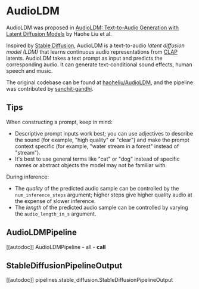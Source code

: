 <!--Copyright 2023 The HuggingFace Team. All rights reserved.

Licensed under the Apache License, Version 2.0 (the "License"); you may not use this file except in compliance with
the License. You may obtain a copy of the License at

http://www.apache.org/licenses/LICENSE-2.0

Unless required by applicable law or agreed to in writing, software distributed under the License is distributed on
an "AS IS" BASIS, WITHOUT WARRANTIES OR CONDITIONS OF ANY KIND, either express or implied. See the License for the
specific language governing permissions and limitations under the License.
-->

# AudioLDM

AudioLDM was proposed in [AudioLDM: Text-to-Audio Generation with Latent Diffusion Models](https://huggingface.co/papers/2301.12503) by Haohe Liu et al.

Inspired by [Stable Diffusion](https://huggingface.co/docs/diffusers/api/pipelines/stable_diffusion/overview), AudioLDM
is a text-to-audio _latent diffusion model (LDM)_ that learns continuous audio representations from [CLAP](https://huggingface.co/docs/transformers/main/model_doc/clap)
latents. AudioLDM takes a text prompt as input and predicts the corresponding audio. It can generate text-conditional
sound effects, human speech and music.

The original codebase can be found at [haoheliu/AudioLDM](https://github.com/haoheliu/AudioLDM), and the pipeline was contributed by [sanchit-gandhi](https://huggingface.co/sanchit-gandhi). 

## Tips

When constructing a prompt, keep in mind:

* Descriptive prompt inputs work best; you can use adjectives to describe the sound (for example, "high quality" or "clear") and make the prompt context specific (for example, "water stream in a forest" instead of "stream").
* It's best to use general terms like "cat" or "dog" instead of specific names or abstract objects the model may not be familiar with.

During inference:

* The _quality_ of the predicted audio sample can be controlled by the `num_inference_steps` argument; higher steps give higher quality audio at the expense of slower inference.
* The _length_ of the predicted audio sample can be controlled by varying the `audio_length_in_s` argument.

## AudioLDMPipeline
[[autodoc]] AudioLDMPipeline
	- all
	- __call__

## StableDiffusionPipelineOutput

[[autodoc]] pipelines.stable_diffusion.StableDiffusionPipelineOutput